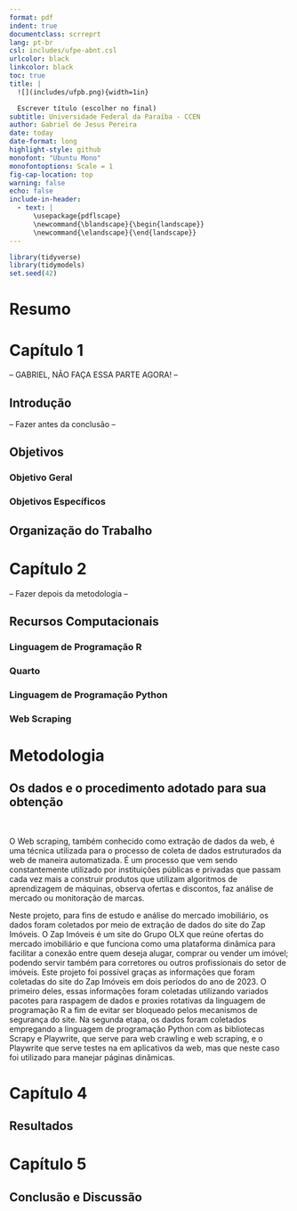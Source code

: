 ```yaml
---
format: pdf
indent: true
documentclass: scrreprt
lang: pt-br
csl: includes/ufpe-abnt.csl
urlcolor: black
linkcolor: black
toc: true
title: |
  ![](includes/ufpb.png){width=1in}

  Escrever título (escolher no final)
subtitle: Universidade Federal da Paraíba - CCEN
author: Gabriel de Jesus Pereira
date: today
date-format: long
highlight-style: github
monofont: "Ubuntu Mono"
monofontoptions: Scale = 1
fig-cap-location: top
warning: false
echo: false
include-in-header:
  - text: |
      \usepackage{pdflscape}
      \newcommand{\blandscape}{\begin{landscape}}
      \newcommand{\elandscape}{\end{landscape}}
---
```


```r
library(tidyverse)
library(tidymodels)
set.seed(42)
```

# Resumo


# Capítulo 1

-- GABRIEL, NÃO FAÇA ESSA PARTE AGORA! --

## Introdução

-- Fazer antes da conclusão --

## Objetivos

### Objetivo Geral

### Objetivos Específicos

## Organização do Trabalho

\newpage

# Capítulo 2

-- Fazer depois da metodologia --

## Recursos Computacionais

### Linguagem de Programação R

### Quarto

### Linguagem de Programação Python

### Web Scraping

\newpage

# Metodologia

## Os dados e o procedimento adotado para sua obtenção

\

O Web scraping, também conhecido como extração de dados da web, é uma técnica utilizada para o processo de coleta de dados estruturados da web de maneira automatizada. É um processo que vem sendo constantemente utilizado por instituições públicas e privadas que passam cada vez mais a construir produtos que utilizam algoritmos de aprendizagem de máquinas, observa ofertas e discontos, faz análise de mercado ou monitoração de marcas.

Neste projeto, para fins de estudo e análise do mercado imobiliário, os dados foram coletados por meio de extração de dados do site do Zap Imóveis. O Zap Imóveis é um site do Grupo OLX que reúne ofertas do mercado imobiliário e que funciona como uma plataforma dinâmica para facilitar a conexão entre quem deseja alugar, comprar ou vender um imóvel; podendo servir também para corretores ou outros profissionais do setor de imóveis. Este projeto foi possível graças as informações que foram coletadas do site do Zap Imóveis em dois períodos do ano de 2023. O primeiro deles, essas informações foram coletadas utilizando variados pacotes para raspagem de dados e proxies rotativas da linguagem de programação R a fim de evitar ser bloqueado pelos mecanismos de segurança do site. Na segunda etapa, os dados foram coletados empregando a linguagem de programação Python com as bibliotecas Scrapy e Playwrite, que serve para web crawling e web scraping, e o Playwrite que serve testes na em aplicativos da web, mas que neste caso foi utilizado para manejar páginas dinâmicas.


\newpage

# Capítulo 4

## Resultados

\newpage

# Capítulo 5

## Conclusão e Discussão
